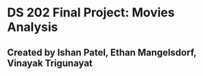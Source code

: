 # DS 202 Final Project: Movies Analysis

## Created by Ishan Patel, Ethan Mangelsdorf, Vinayak Trigunayat
